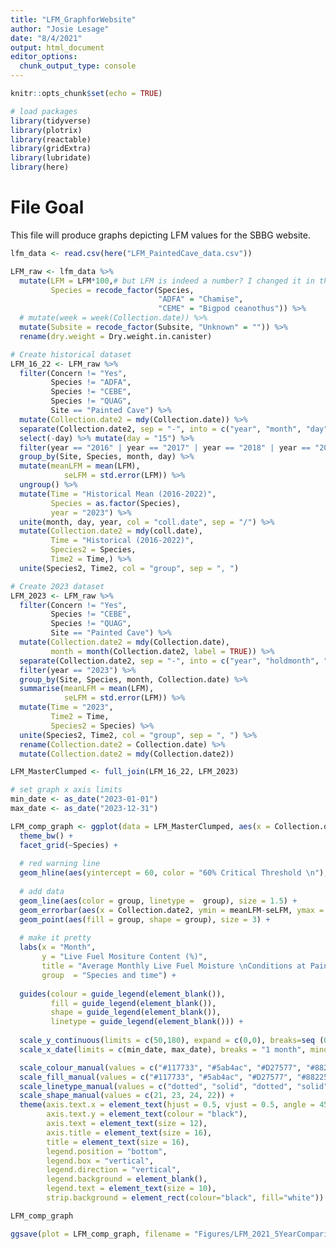 ```yaml
---
title: "LFM_GraphforWebsite"
author: "Josie Lesage"
date: "8/4/2021"
output: html_document
editor_options: 
  chunk_output_type: console
---
```


```r
knitr::opts_chunk$set(echo = TRUE)

# load packages
library(tidyverse)
library(plotrix)
library(reactable)
library(gridExtra)
library(lubridate)
library(here)

```

# File Goal
This file will produce graphs depicting LFM values for the SBBG website. 


```r

lfm_data <- read.csv(here("LFM_PaintedCave_data.csv"))

```

 
```r

LFM_raw <- lfm_data %>% 
  mutate(LFM = LFM*100,# but LFM is indeed a number? I changed it in the CSV, but idk what else to do
         Species = recode_factor(Species,
                                 "ADFA" = "Chamise",
                                 "CEME" = "Bigpod ceanothus")) %>%
  # mutate(week = week(Collection.date)) %>%
  mutate(Subsite = recode_factor(Subsite, "Unknown" = "")) %>%
  rename(dry.weight = Dry.weight.in.canister)

```

```r

# Create historical dataset
LFM_16_22 <- LFM_raw %>%
  filter(Concern != "Yes",
         Species != "ADFA",
         Species != "CEBE",
         Species != "QUAG", 
         Site == "Painted Cave") %>%
  mutate(Collection.date2 = mdy(Collection.date)) %>%
  separate(Collection.date2, sep = "-", into = c("year", "month", "day")) %>%
  select(-day) %>% mutate(day = "15") %>%
  filter(year == "2016" | year == "2017" | year == "2018" | year == "2019" | year == "2020" | year == "2021" | year == "2022") %>%
  group_by(Site, Species, month, day) %>%
  mutate(meanLFM = mean(LFM),
            seLFM = std.error(LFM)) %>%
  ungroup() %>%
  mutate(Time = "Historical Mean (2016-2022)",
         Species = as.factor(Species),
         year = "2023") %>%
  unite(month, day, year, col = "coll.date", sep = "/") %>%
  mutate(Collection.date2 = mdy(coll.date),
         Time = "Historical (2016-2022)",
         Species2 = Species,
         Time2 = Time,) %>%
  unite(Species2, Time2, col = "group", sep = ", ")

# Create 2023 dataset
LFM_2023 <- LFM_raw %>%
  filter(Concern != "Yes",
         Species != "CEBE",
         Species != "QUAG", 
         Site == "Painted Cave") %>%
  mutate(Collection.date2 = mdy(Collection.date),
         month = month(Collection.date2, label = TRUE)) %>%
  separate(Collection.date2, sep = "-", into = c("year", "holdmonth", "day")) %>%
  filter(year == "2023") %>%
  group_by(Site, Species, month, Collection.date) %>%
  summarise(meanLFM = mean(LFM),
            seLFM = std.error(LFM)) %>%
  mutate(Time = "2023",
         Time2 = Time,
         Species2 = Species) %>%
  unite(Species2, Time2, col = "group", sep = ", ") %>%
  rename(Collection.date2 = Collection.date) %>%
  mutate(Collection.date2 = mdy(Collection.date2))

LFM_MasterClumped <- full_join(LFM_16_22, LFM_2023)

# set graph x axis limits
min_date <- as_date("2023-01-01")
max_date <- as_date("2023-12-31")

LFM_comp_graph <- ggplot(data = LFM_MasterClumped, aes(x = Collection.date2, y = meanLFM)) +
  theme_bw() +
  facet_grid(~Species) +
      
  # red warning line
  geom_hline(aes(yintercept = 60, color = "60% Critical Threshold \n"), color = "red", linetype="dashed", size=1) +
  
  # add data
  geom_line(aes(color = group, linetype =  group), size = 1.5) +
  geom_errorbar(aes(x = Collection.date2, ymin = meanLFM-seLFM, ymax = meanLFM+seLFM, width = 5), size = 1, color = "gray20") +
  geom_point(aes(fill = group, shape = group), size = 3) +
  
  # make it pretty
  labs(x = "Month",
       y = "Live Fuel Mositure Content (%)",
       title = "Average Monthly Live Fuel Moisture \nConditions at Painted Cave",
       group  = "Species and time") +
  
  guides(colour = guide_legend(element_blank()),
         fill = guide_legend(element_blank()),
         shape = guide_legend(element_blank()),
         linetype = guide_legend(element_blank())) +
  
  scale_y_continuous(limits = c(50,180), expand = c(0,0), breaks=seq (0,200,10)) +
  scale_x_date(limits = c(min_date, max_date), breaks = "1 month", minor_breaks = NULL, date_labels = "%b", expand = c(0,0)) +

  scale_colour_manual(values = c("#117733", "#5ab4ac", "#D27577", "#882255"), name = "Species") +
  scale_fill_manual(values = c("#117733", "#5ab4ac", "#D27577", "#882255")) +
  scale_linetype_manual(values = c("dotted", "solid", "dotted", "solid")) +
  scale_shape_manual(values = c(21, 23, 24, 22)) +
  theme(axis.text.x = element_text(hjust = 0.5, vjust = 0.5, angle = 45, colour = "black"),
        axis.text.y = element_text(colour = "black"),
        axis.text = element_text(size = 12),
        axis.title = element_text(size = 16),
        title = element_text(size = 16),
        legend.position = "bottom",
        legend.box = "vertical",
        legend.direction = "vertical",
        legend.background = element_blank(),
        legend.text = element_text(size = 10),
        strip.background = element_rect(colour="black", fill="white")) 

LFM_comp_graph  

ggsave(plot = LFM_comp_graph, filename = "Figures/LFM_2021_5YearComparison_818_2.png", height = 1800, width = 2400, units = "px", dpi = 300)

```

